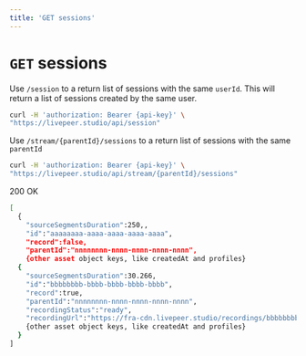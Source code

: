 ```yaml
---
title: 'GET sessions'
---
```


# `GET` sessions

Use `/session` to a return list of sessions with the same `userId`. This will
return a list of sessions created by the same user.

```bash
curl -H 'authorization: Bearer {api-key}' \
"https://livepeer.studio/api/session"
```

Use `/stream/{parentId}/sessions` to a return list of sessions with the same
`parentId`

```bash
curl -H 'authorization: Bearer {api-key}' \
"https://livepeer.studio/api/stream/{parentId}/sessions"
```

200 OK

```bash
[
  {
    "sourceSegmentsDuration":250,,
    "id":"aaaaaaaa-aaaa-aaaa-aaaa-aaaa",
    "record":false,
    "parentId":"nnnnnnnn-nnnn-nnnn-nnnn-nnnn",
    {other asset object keys, like createdAt and profiles}
  {
    "sourceSegmentsDuration":30.266,
    "id":"bbbbbbbb-bbbb-bbbb-bbbb-bbbb",
    "record":true,
    "parentId":"nnnnnnnn-nnnn-nnnn-nnnn-nnnn",
    "recordingStatus":"ready",
    "recordingUrl":"https://fra-cdn.livepeer.studio/recordings/bbbbbbbb-bbbb-bbbb-bbbb-bbbb/index.m3u8",
    {other asset object keys, like createdAt and profiles}
  }
]
```
